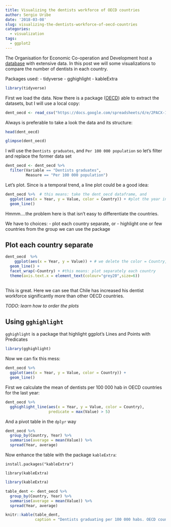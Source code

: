 ```yaml
---
title: Visualizing the dentists workforce of OECD countries
author: Sergio Uribe
date: '2018-03-08'
slug: visualizing-the-dentists-workforce-of-oecd-countries
categories:
  - visualization
tags:
  - ggplot2
---
```


The Organisation for Economic Co-operation and Development host a [database](https://data.oecd.org/) with extensive data. In this post we will some visualizations to compare the number of dentists in each country. 

Packages used: 
  - tidyverse
  - gghighlight
  - kableExtra

```r
library(tidyverse)
```


First we load the data. Now there is a package ([OECD](https://cran.r-project.org/web/packages/OECD/index.html)) able to extract the datasets, but I will use a local copy: 

```r
dent_oecd <- read_csv("https://docs.google.com/spreadsheets/d/e/2PACX-1vStv7Pr69DtRKv6Nw6gVBep8hbT3pEeO6B1vNwxK_1DUHgpoTgbuRpZ4SvgtHFQnBZJVGeeQVyRuXZl/pub?gid=1330297229&single=true&output=csv")
```
Always is preferable to take a look the data and its structure: 

```r
head(dent_oecd)
```
```r
glimpse(dent_oecd)
```


I will use the `Dentists graduates`, and `Per 100 000 population` so let's filter and replace the former data set

```r
dent_oecd <- dent_oecd %>% 
  filter(Variable == "Dentists graduates", 
         Measure == "Per 100 000 population")
```

Let's plot. Since is a temporal trend, a line plot could be a good idea: 
```r
dent_oecd %>%  # this means: take the dent_oecd dataframe, and
  ggplot(aes(x = Year, y = Value, color = Country)) + #plot the year in the X axis, the value in the y axis and color the lines per country
  geom_line()
```

Hmmm....the problem here is that isn't easy to differentiate the countries. 

We have to choices: 
  - plot each country separate, or
  - highlight one or few countries from the group we can use the package
  
## Plot each country separate
```r
dent_oecd  %>% 
    ggplot(aes(x = Year, y = Value)) + # we delete the color = Country, since is not necessary
  geom_line() + 
  facet_wrap(~Country) + #this means: plot separately each country 
  theme(axis.text.x = element_text(colour="grey20",size=6))
  
```

This is great. Here we can see that Chile has increased his dentist workforce significantly more than other OECD countries. 

_TODO: learn how to order the plots _

## Using `gghighlight`
`gghighlight` is a package that highlight ggplot's Lines and Points with Predicates

```r
library(gghighlight)
```

Now we can fix this mess: 
```r
dent_oecd %>%  
  ggplot(aes(x = Year, y = Value, color = Country)) + 
  geom_line() 
```

First we calculate the mean of dentists per 100 000 hab in OECD countries for the last year: 

```r
dent_oecd %>% 
  gghighlight_line(aes(x = Year, y = Value, color = Country), 
                   predicate = max(Value) > 5) 
```

And a pivot table in the `dplyr` way 
```r
dent_oecd %>% 
  group_by(Country, Year) %>% 
  summarise(average = mean(Value)) %>% 
  spread(Year, average)
```

Now enhance the table with the package `kableExtra`: 

`install.packages("kableExtra")`

`library(kableExtra)`

```r
library(kableExtra)
```

```r
table_dent <- dent_oecd %>% 
  group_by(Country, Year) %>% 
  summarise(average = mean(Value)) %>% 
  spread(Year, average) 
```

```r
knitr::kable(table_dent, 
             caption = "Dentists graduating per 100 000 habs. OECD countries")
```

